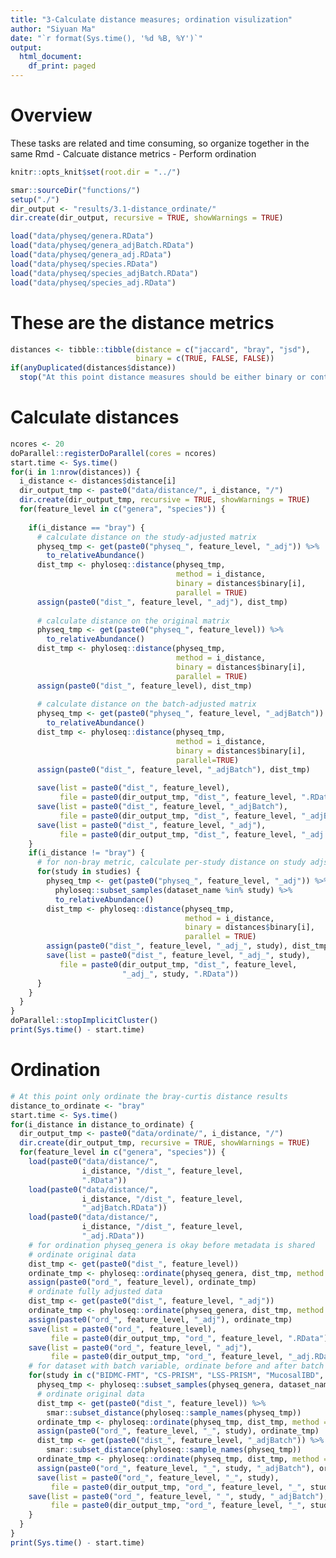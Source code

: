 ```yaml
---
title: "3-Calculate distance measures; ordination visulization"
author: "Siyuan Ma"
date: "`r format(Sys.time(), '%d %B, %Y')`"
output:
  html_document:
    df_print: paged
---
```

# Overview
These tasks are related and time consuming, so organize together in the same Rmd
- Calcuate distance metrics
- Perform ordination

```r
knitr::opts_knit$set(root.dir = "../")
```

```r
smar::sourceDir("functions/")
setup("./")
dir_output <- "results/3.1-distance_ordinate/"
dir.create(dir_output, recursive = TRUE, showWarnings = TRUE)
```

```r
load("data/physeq/genera.RData")
load("data/physeq/genera_adjBatch.RData")
load("data/physeq/genera_adj.RData")
load("data/physeq/species.RData")
load("data/physeq/species_adjBatch.RData")
load("data/physeq/species_adj.RData")
```

# These are the distance metrics 

```r
distances <- tibble::tibble(distance = c("jaccard", "bray", "jsd"),
                            binary = c(TRUE, FALSE, FALSE))
if(anyDuplicated(distances$distance))
  stop("At this point distance measures should be either binary or continuous!")
```

# Calculate distances

```r
ncores <- 20
doParallel::registerDoParallel(cores = ncores)
start.time <- Sys.time()
for(i in 1:nrow(distances)) {
  i_distance <- distances$distance[i]
  dir_output_tmp <- paste0("data/distance/", i_distance, "/")
  dir.create(dir_output_tmp, recursive = TRUE, showWarnings = TRUE)
  for(feature_level in c("genera", "species")) {
    
    if(i_distance == "bray") {
      # calculate distance on the study-adjusted matrix
      physeq_tmp <- get(paste0("physeq_", feature_level, "_adj")) %>% 
        to_relativeAbundance()
      dist_tmp <- phyloseq::distance(physeq_tmp, 
                                     method = i_distance,
                                     binary = distances$binary[i],
                                     parallel = TRUE)
      assign(paste0("dist_", feature_level, "_adj"), dist_tmp)
      
      # calculate distance on the original matrix
      physeq_tmp <- get(paste0("physeq_", feature_level)) %>% 
        to_relativeAbundance()
      dist_tmp <- phyloseq::distance(physeq_tmp, 
                                     method = i_distance,
                                     binary = distances$binary[i],
                                     parallel = TRUE)
      assign(paste0("dist_", feature_level), dist_tmp)
      
      # calculate distance on the batch-adjusted matrix
      physeq_tmp <- get(paste0("physeq_", feature_level, "_adjBatch")) %>% 
        to_relativeAbundance()
      dist_tmp <- phyloseq::distance(physeq_tmp, 
                                     method = i_distance,
                                     binary = distances$binary[i],
                                     parallel=TRUE)
      assign(paste0("dist_", feature_level, "_adjBatch"), dist_tmp)
      
      save(list = paste0("dist_", feature_level),
           file = paste0(dir_output_tmp, "dist_", feature_level, ".RData"))
      save(list = paste0("dist_", feature_level, "_adjBatch"),
           file = paste0(dir_output_tmp, "dist_", feature_level, "_adjBatch.RData"))
      save(list = paste0("dist_", feature_level, "_adj"),
           file = paste0(dir_output_tmp, "dist_", feature_level, "_adj.RData"))
    }
    if(i_distance != "bray") {
      # for non-bray metric, calculate per-study distance on study adjsuted data
      for(study in studies) {
        physeq_tmp <- get(paste0("physeq_", feature_level, "_adj")) %>% 
          phyloseq::subset_samples(dataset_name %in% study) %>%
          to_relativeAbundance()
        dist_tmp <- phyloseq::distance(physeq_tmp, 
                                       method = i_distance,
                                       binary = distances$binary[i],
                                       parallel = TRUE)
        assign(paste0("dist_", feature_level, "_adj_", study), dist_tmp)
        save(list = paste0("dist_", feature_level, "_adj_", study),
           file = paste0(dir_output_tmp, "dist_", feature_level, 
                         "_adj_", study, ".RData"))
      }
    }
  }
}
doParallel::stopImplicitCluster()
print(Sys.time() - start.time)
```

# Ordination

```r
# At this point only ordinate the bray-curtis distance results
distance_to_ordinate <- "bray"
start.time <- Sys.time()
for(i_distance in distance_to_ordinate) {
  dir_output_tmp <- paste0("data/ordinate/", i_distance, "/")
  dir.create(dir_output_tmp, recursive = TRUE, showWarnings = TRUE)
  for(feature_level in c("genera", "species")) {
    load(paste0("data/distance/", 
                i_distance, "/dist_", feature_level,
                ".RData"))
    load(paste0("data/distance/", 
                i_distance, "/dist_", feature_level,
                "_adjBatch.RData"))
    load(paste0("data/distance/", 
                i_distance, "/dist_", feature_level,
                "_adj.RData"))
    # for ordination physeq_genera is okay before metadata is shared
    # ordinate original data
    dist_tmp <- get(paste0("dist_", feature_level))
    ordinate_tmp <- phyloseq::ordinate(physeq_genera, dist_tmp, method = "MDS")
    assign(paste0("ord_", feature_level), ordinate_tmp)
    # ordinate fully adjusted data
    dist_tmp <- get(paste0("dist_", feature_level, "_adj"))
    ordinate_tmp <- phyloseq::ordinate(physeq_genera, dist_tmp, method = "MDS")
    assign(paste0("ord_", feature_level, "_adj"), ordinate_tmp)
    save(list = paste0("ord_", feature_level), 
         file = paste0(dir_output_tmp, "ord_", feature_level, ".RData"))
    save(list = paste0("ord_", feature_level, "_adj"), 
         file = paste0(dir_output_tmp, "ord_", feature_level, "_adj.RData"))
    # for dataset with batch variable, ordinate before and after batch adjustment
    for(study in c("BIDMC-FMT", "CS-PRISM", "LSS-PRISM", "MucosalIBD", "RISK")) {
      physeq_tmp <- phyloseq::subset_samples(physeq_genera, dataset_name %in% study)
      # ordinate original data
      dist_tmp <- get(paste0("dist_", feature_level)) %>% 
        smar::subset_distance(phyloseq::sample_names(physeq_tmp))
      ordinate_tmp <- phyloseq::ordinate(physeq_tmp, dist_tmp, method = "MDS")
      assign(paste0("ord_", feature_level, "_", study), ordinate_tmp)
      dist_tmp <- get(paste0("dist_", feature_level, "_adjBatch")) %>% 
        smar::subset_distance(phyloseq::sample_names(physeq_tmp))
      ordinate_tmp <- phyloseq::ordinate(physeq_tmp, dist_tmp, method = "MDS")
      assign(paste0("ord_", feature_level, "_", study, "_adjBatch"), ordinate_tmp)
      save(list = paste0("ord_", feature_level, "_", study), 
         file = paste0(dir_output_tmp, "ord_", feature_level, "_", study, ".RData"))
    save(list = paste0("ord_", feature_level, "_", study, "_adjBatch"), 
         file = paste0(dir_output_tmp, "ord_", feature_level, "_", study, "_adjBatch.RData"))
    }
  }
}
print(Sys.time() - start.time)


```
